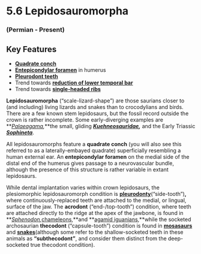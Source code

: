 # 5.6 Lepidosauromorpha


### (Permian - Present)


## Key Features



*   **[Quadrate conch](#205_lacertamuralisskull)**
*   **[Entepicondylar foramen](#201_sphenodonwhole)** in humerus
*   **[Pleurodont teeth](#331_cycluracyclurajaw)**
*   Trend towards **[reduction of lower temporal bar](#207_agamastellioskull)**
*   Trend towards **[single-headed ribs](#208_gekkogekkowhole)**

**Lepidosauromorpha** (“scale-lizard-shape”) are those saurians closer to (and including) living lizards and snakes than to crocodylians and birds. There are a few known stem lepidosaurs, but the fossil record outside the crown is rather incomplete. Some early-diverging examples are **_[Palaeagama](#321_palaeagamawhole),_**the small, gliding **_[Kuehneosauridae](#322_icarosauruswhole),_** and the Early Triassic **_[Sophineta](#323_sophinetacracoviensisskull)_**.

All lepidosauromorphs feature a **quadrate conch** (you will also see this referred to as a laterally-embayed quadrate) superficially resembling a human external ear. An **entepicondylar foramen** on the medial side of the distal end of the humerus gives passage to a neurovascular bundle, although the presence of this structure is rather variable in extant lepidosaurs.

While dental implantation varies within crown lepidosaurs, the plesiomorphic lepidosauromorph condition is **[pleurodonty](#325_cycluracycluraskull)**(“side-tooth”)**,** where continuously-replaced teeth are attached to the medial, or lingual, surface of the jaw. The **acrodont** (“end-/top-tooth”) condition, where teeth are attached directly to the ridge at the apex of the jawbone, is found in **_[Sphenodon](#202_sphenodonskull),_[chameleons](#200_chameleondilepisskull),**and **[agamid iguanians](#207_agamastellioskull),**while the socketed archosaurian **thecodont** (“capsule-tooth”) condition is found in **[mosasaurs](#324_prognathodontooth)** and **[snakes](#177_pythonamethystinusskull)**(although some refer to the shallow-socketed teeth in these animals as **“subthecodont”**, and consider them distinct from the deep-socketed true thecodont condition).
